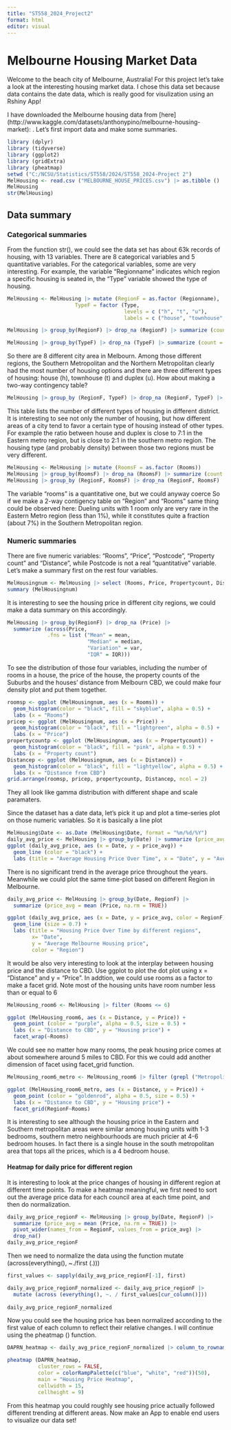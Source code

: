 ```yaml
---
title: "ST558_2024_Project2"
format: html
editor: visual
---
```


# Melbourne Housing Market Data

Welcome to the beach city of Melbourne, Australia! For this project let's take a look at the interesting housing market data. I chose this data set because data contains the date data, which is really good for visulization using an Rshiny App!

I have downloaded the Melbourne housing data from \[here\] (http://www.kaggle.com/datasets/anthonypino/melbourne-housing-market): . Let's first import data and make some summaries.

```r
library (dplyr) 
library (tidyverse) 
library (ggplot2)
library (gridExtra)
library (pheatmap)
setwd ("C:/NCSU/Statistics/ST558/2024/ST558_2024-Project 2")  
MelHousing <- read.csv ("MELBOURNE_HOUSE_PRICES.csv") |> as.tibble () 
MelHousing 
str(MelHousing)
```

## Data summary

### Categorical summaries

From the function str(), we could see the data set has about 63k records of housing, with 13 variables. There are 8 categorical variables and 5 quantitative variables. For the categorical variables, some are very interesting. For example, the variable "Regionname" indicates which region a specific housing is seated in, the "Type" variable showed the type of housing.

```r
MelHousing <- MelHousing |> mutate (RegionF = as.factor (Regionname),
                      TypeF = factor (Type, 
                                      levels = c ("h", "t", "u"),
                                      labels = c ("house", "townhouse","duplex")))

MelHousing |> group_by(RegionF) |> drop_na (RegionF) |> summarize (count = n())

MelHousing |> group_by(TypeF) |> drop_na (TypeF) |> summarize (count = n())
```

So there are 8 different city area in Melbourn. Among those different regions, the Southern Metropolitan and the Northern Metropolitan clearly had the most number of housing options and there are three different types of housing: house (h), townhouse (t) and duplex (u). How about making a two-way contingency table?

```r
MelHousing |> group_by (RegionF, TypeF) |> drop_na (RegionF, TypeF) |> summarize (count = n()) |> pivot_wider (names_from = RegionF, values_from = count) |> as.data.frame()
```

This table lists the number of different types of housing in different district. It is interesting to see not only the number of housing, but how different areas of a city tend to favor a certain type of housing instead of other types. For example the ratio between house and duplex is close to 7:1 in the Eastern metro region, but is close to 2:1 in the southern metro region. The housing type (and probably density) between those two regions must be very different.

```r
MelHousing <- MelHousing |> mutate (RoomsF = as.factor (Rooms))
MelHousing |> group_by(RoomsF) |> drop_na (RoomsF) |> summarize (count = n())
MelHousing |> group_by (RegionF, RoomsF) |> drop_na (RegionF, RoomsF) |> summarize (count = n()) |> pivot_wider (names_from = RegionF, values_from = count) |> as.data.frame()
```

The variable "rooms" is a quantitative one, but we could anyway coerce So if we make a 2-way contigency table on "Region" and "Rooms" same thing could be observed here: Dueling units with 1 room only are very rare in the Eastern Metro region (less than 1%), while it constitutes quite a fraction (about 7%) in the Southern Metropolitan region.

### Numeric summaries

There are five numeric variables: "Rooms", "Price", "Postcode", "Property count" and "Distance", while Postcode is not a real "quantitative" variable. Let's make a summary first on the rest four variables.

```r
MelHousingnum <- MelHousing |> select (Rooms, Price, Propertycount, Distance)
summary (MelHousingnum)
```

It is interesting to see the housing price in different city regions, we could make a data summary on this accordingly.

```r
MelHousing |> group_by(RegionF) |> drop_na (Price) |>
  summarize (across(Price,
             .fns = list ("Mean" = mean,
                          "Median" = median,
                          "Variation" = var,
                          "IQR" = IQR)))
```

To see the distribution of those four variables, including the number of rooms in a house, the price of the house, the property counts of the Suburbs and the houses' distance from Melbourn CBD, we could make four density plot and put them together.

```r
roomsp <- ggplot (MelHousingnum, aes (x = Rooms)) +
  geom_histogram(color = "black", fill = "skyblue", alpha = 0.5) +
  labs (x = "Rooms")
pricep <- ggplot (MelHousingnum, aes (x = Price)) +
  geom_histogram(color = "black", fill = "lightgreen", alpha = 0.5) +
  labs (x = "Price")
propertycountp <- ggplot (MelHousingnum, aes (x = Propertycount)) +
  geom_histogram(color = "black", fill = "pink", alpha = 0.5) +
  labs (x = "Property count")
Distancep <- ggplot (MelHousingnum, aes (x = Distance)) +
  geom_histogram(color = "black", fill = "lightyellow", alpha = 0.5) +
  labs (x = "Distance from CBD")
grid.arrange(roomsp, pricep, propertycountp, Distancep, ncol = 2)
```

They all look like gamma distribution with different shape and scale paramaters.

Since the dataset has a date data, let's pick it up and plot a time-series plot on those numeric variables. So it is basically a line plot

```r
MelHousing$Date <- as.Date (MelHousing$Date, format = "%m/%d/%Y")
daily_avg_price <- MelHousing |> group_by(Date) |> summarize (price_avg = mean (Price, na.rm = TRUE))
ggplot (daily_avg_price, aes (x = Date, y = price_avg)) +
  geom_line (color = "black") +
  labs (title = "Average Housing Price Over Time", x = "Date", y = "Average Melbourne Housing price")
```

There is no significant trend in the average price throughout the years. Meanwhile we could plot the same time-plot based on different Region in Melbourne.

```r
daily_avg_price <- MelHousing |> group_by(Date, RegionF) |> 
  summarize (price_avg = mean (Price, na.rm = TRUE))

ggplot (daily_avg_price, aes (x = Date, y = price_avg, color = RegionF)) +
  geom_line (size = 0.7) +
  labs (title = "Housing Price Over Time by different regions", 
        x= "Date", 
        y = "Average Melbourne Housing price",
        color = "Region")
```

It would be also very interesting to look at the interplay between housing price and the distance to CBD. Use ggplot to plot the dot plot using x = "Distance" and y = "Price". In addtion, we could use rooms as a factor to make a facet grid. Note most of the housing units have room number less than or equal to 6

```r
MelHousing_room6 <- MelHousing |> filter (Rooms <= 6)

ggplot (MelHousing_room6, aes (x = Distance, y = Price)) +
  geom_point (color = "purple", alpha = 0.5, size = 0.5) +
  labs (x = "Distance to CBD", y = "Housing price") +
  facet_wrap(~Rooms)
```

We could see no matter how many rooms, the peak housing price comes at about somewhere around 5 miles to CBD. For this we could add another dimension of facet using facet_grid function.

```r
MelHousing_room6_metro <- MelHousing_room6 |> filter (grepl ("Metropolitan", Regionname)) |> filter (!grepl ("South-Eastern",Regionname))

ggplot (MelHousing_room6_metro, aes (x = Distance, y = Price)) +
  geom_point (color = "goldenrod", alpha = 0.5, size = 0.5) +
  labs (x = "Distance to CBD", y = "Housing price") +
  facet_grid(RegionF~Rooms)
```

It is interesting to see although the housing price in the Eastern and Southern metropolitan areas were similar among housing units with 1-3 bedrooms, southern metro neighbourhoods are much pricier at 4-6 bedroom houses. In fact there is a single house in the south metropolitan area that tops all the prices, which is a 4 bedroom house.

#### Heatmap for daily price for different region

It is interesting to look at the price changes of housing in different region at different time points. To make a heatmap meaningful, we first need to sort out the average price data for each council area at each time point, and then do normalization.

```r
daily_avg_price_regionF <- MelHousing |> group_by(Date, RegionF) |> 
  summarize (price_avg = mean (Price, na.rm = TRUE)) |>
  pivot_wider(names_from = RegionF, values_from = price_avg) |>
  drop_na()
daily_avg_price_regionF

```

Then we need to normalize the data using the function mutate (across(everything(), \~./first (.)))

```r
first_values <- sapply(daily_avg_price_regionF[-1], first)

daily_avg_price_regionF_normalized <- daily_avg_price_regionF |>
  mutate (across (everything(), ~. / first_values[cur_column()]))
  
daily_avg_price_regionF_normalized
```

Now you could see the housing price has been normalized according to the first value of each column to reflect their relative changes. I will continue using the pheatmap () function.

```r
DAPRN_heatmap <- daily_avg_price_regionF_normalized |> column_to_rownames(var = "Date")

pheatmap (DAPRN_heatmap,
          cluster_rows = FALSE,
          color = colorRampPalette(c("blue", "white", "red"))(50),
          main = "Housing Price Heatmap",
          cellwidth = 15,
          cellheight = 9)
```

From this heatmap you could roughly see housing price actually followed different trending at different areas. Now make an App to enable end users to visualize our data set!
